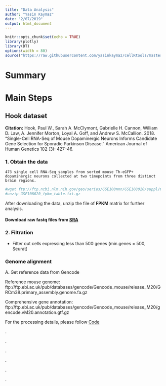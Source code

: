 ```yaml
---
title: "Data Analysis"
author: "Yasin Kaymaz"
date: "2/07/2019"
output: html_document
---
```


```r
knitr::opts_chunk$set(echo = TRUE)
library(plotly)
library(DT)
options(width = 80)
source("https://raw.githubusercontent.com/yasinkaymaz/cellRtools/master/main/functions.R")
```

# Summary

<!-- Single cell data from Tasic et al. 2018 is from two separate regions of mouse brain, Anterior Lateral Motor cortex (ALM) and Primary Visual cortex (VISp). Total single cells sequenced are 10,068 and 15,413, respectively. -->

<!-- The single cell data from Tasic et al. 2016 is total of 1,809 cells from Primary Visual cortex (VISp) of mouse brain. -->


# Main Steps

## Hook dataset

  **Citation:** Hook, Paul W., Sarah A. McClymont, Gabrielle H. Cannon, William D. Law, A. Jennifer Morton, Loyal A. Goff, and Andrew S. McCallion. 2018. “Single-Cell RNA-Seq of Mouse Dopaminergic Neurons Informs Candidate Gene Selection for Sporadic Parkinson Disease.” American Journal of Human Genetics 102 (3): 427–46.


### 1. Obtain the data

	473 single cell RNA-Seq samples from sorted mouse Th-eGFP+ dopaminergic neurons collected at two timepoints from three distinct brain regions.
	
```bash
#wget ftp://ftp.ncbi.nlm.nih.gov/geo/series/GSE108nnn/GSE108020/suppl/GSE108020_fpkm_table.txt.gz
#unzip GSE108020_fpkm_table.txt.gz
```

After downloading the data, unzip the file of **FPKM** matrix for further analysis.


#### Download raw fastq files from [SRA](https://www.ncbi.nlm.nih.gov/Traces/study/?acc=SRP126648)




<!-- ### 2. Filter out non-relevant genes prior to analysis. I took the filtration criteria from methods of Tasic et al., 2018. -->

<!-- Filter out -->

<!--   - Predicted gene models (gene names that start with Gm). -->
<!--   - Genes from mitochondrial chromosome. -->
<!--   - Ribosomal genes -->
<!--   - Sex-specific genes (Here is how I determined the gender-specific genes: [Code](https://github.com/yasinkaymaz/Harvard-NissenLab/tree/master/code/Determine_genes_to_filter.R)) -->
<!--   - Genes detected in less than 4 cells (min.cells = 4, Seurat) -->

### 2. Filtration

  - Filter out cells expressing less than 500 genes (min.genes = 500, Seurat)








<!-- ## Tasic2016 dataset -->

<!-- ### 1. Obtain the data -->

<!-- ```{bash} -->
<!-- #wget https://www.ncbi.nlm.nih.gov/geo/download/?acc=GSE71585&format=file&file=GSE71585%5FClustering%5FResults%2Ecsv%2Egz -->
<!-- #wget https://www.ncbi.nlm.nih.gov/geo/download/?acc=GSE71585&format=file&file=GSE71585%5FRefSeq%5FTPM%2Ecsv%2Egz -->
<!-- ``` -->

### Genome alignment

A. Get reference data from Gencode

Reference mouse genome:
ftp://ftp.ebi.ac.uk/pub/databases/gencode/Gencode_mouse/release_M20/GRCm38.primary_assembly.genome.fa.gz

Comprehensive gene annotation: 	ftp://ftp.ebi.ac.uk/pub/databases/gencode/Gencode_mouse/release_M20/gencode.vM20.annotation.gtf.gz


For the processing details, please follow [Code](https://github.com/yasinkaymaz/Harvard-GillardonLab/tree/master/code/WP_codes.R)


.

.

.

.

.

.
